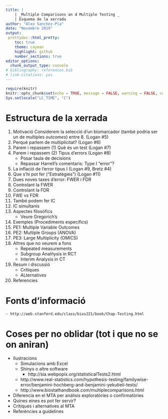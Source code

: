 ---
title: |
    | _Multiple Comparisons an d Multiple Testing _
    | Esquema de la xerrada 
author: "Alex Sanchez-Pla"
date: "Novembre 2019"
output:
 prettydoc::html_pretty:
    toc: true
    theme: cayman
    highlight: github
    number_sections: true
editor_options: 
  chunk_output_type: console
# bibliography: references.bib
# link-citations: yes
---

```{r setup, include=FALSE}
require(knitr)
knitr::opts_chunk$set(echo = TRUE, message = FALSE, warning = FALSE, comment = NA, prompt = TRUE, tidy = FALSE, fig.width = 7, fig.height = 7, fig_caption = TRUE,cache=FALSE)
Sys.setlocale("LC_TIME", "C")
```



# Estructura de la xerrada

1. Motivació 
Considerem la selecció d'un biomarcador (també podria ser un de multiples _outcomes_) entre 8. (Logan #5) 
2. Perquè parlem de multiplicitat? (Logan #6) 
3. Parem i repassem (1) Què és un test (Logan #7) 
4. Parem i repassem (2) Tipus d'errors (Logan #8) 
    - Posar taula de decisions
    - Repassar Harrell's comentaris: Type I "error"?
5. La inflació de l'error tipus I (Logan #9, Bretz #4)
6. Que s'hi pot fer ("Estratègies") (Logan #11) 
7. Dues noves taxes d'error: FWER i FDR
8. Controlant la FWER
9. Controlant la FDR
10. FWE vs FDR
11. També podem fer IC
12. IC simultanis
13. Aspectes filosòfics
    - Veure Gregorich's
14. Exemples (Procediments específics)
15. PE1: Multiple Variable Outcomes
16. PE2: Multiple Groups (ANOVA)
17. PE3: Large Multiplicity (OMICS)
18. Altres que no veurem a fons
    - Repeated measurements
    - Subgroup Analñysis in RCT
    - Interim Analysis in CT
19. Resum i discussió
    - Crítiques 
    - ALternatives
20. Referencies
    



# Fonts d'informació
    - http://web.stanford.edu/class/bios221/book/Chap-Testing.html

# Coses per no oblidar (tot  i que no se on aniran)

- Ilustracions
    + Simulacions amb Excel
    + Shinys o altre software
        - http://sia.webpopix.org/statisticalTests2.html
    + http://www.real-statistics.com/hypothesis-testing/familywise-error/benjamini-hochberg-and-benjamini-yekutieli-tests/
    + http://www.biostathandbook.com/multiplecomparisons.html
        
- Diferencia en el MTA per anàlisis exploratòries o confirmatòries
- Quines eines es pot fer servir?
- Crítiques i alternatives al MTA
- Referències a guidelines
